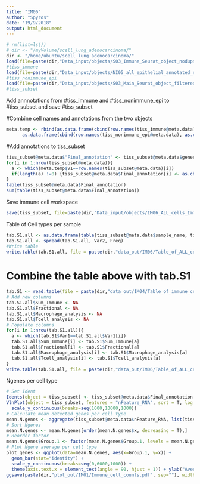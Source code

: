 ```yaml
---
title: "IM06"
author: "Spyros"
date: "19/9/2018"
output: html_document
---
```


```r
# rm(list=ls())
# dir <- "/myVolume/scell_lung_adenocarcinoma/"
dir <- "/home/ubuntu/scell_lung_adenocarcinoma/"
load(file=paste(dir,"Data_input/objects/S03_Immune_Seurat_object_nodups.RData", sep=""))
#tiss_immune
load(file=paste(dir,"Data_input/objects/NI05_all_epithelial_annotated_normal_and_tumor.RData", sep=""))
#tiss_nonimmune_epi
load(file=paste(dir,"Data_input/objects/S03_Main_Seurat_object_filtered_and_subset_annotated.RData", sep=""))
#tiss_subset
```

Add annnotations from #tiss_immune and #tiss_nonimmune_epi to #tiss_subset and save #tiss_subset

#Combine cell names and annotations from the two objects 
```r
meta.temp <- rbind(as.data.frame(cbind(row.names(tiss_immune@meta.data), as.character(tiss_immune@meta.data$immune_subtype_annotation))), 
      as.data.frame(cbind(row.names(tiss_nonimmune_epi@meta.data), as.character(tiss_nonimmune_epi@meta.data$epi_anno_final)))) 
```

#Add annotations to tiss_subset
```r
tiss_subset@meta.data$"Final_annotation" <- tiss_subset@meta.data$general_annotation1
for(i in 1:nrow(tiss_subset@meta.data)){
  a <- which(meta.temp$V1==row.names(tiss_subset@meta.data)[i])
  if(length(a) !=0) {tiss_subset@meta.data$Final_annotation[i] <- as.character(meta.temp$V2[a])}
}
table(tiss_subset@meta.data$Final_annotation)
sum(table(tiss_subset@meta.data$Final_annotation))
```

Save immune cell workspace 
```r
save(tiss_subset, file=paste(dir,"Data_input/objects/IM06_ALL_cells_Immune_AND_nonImmune_annotations.RData", sep=""))
```

Table of Cell types per sample 
```r
tab.S1.all <- as.data.frame(table(tiss_subset@meta.data$sample_name, tiss_subset@meta.data$Final_annotation))
tab.S1.all <- spread(tab.S1.all, Var2, Freq)
#Write table 
write.table(tab.S1.all, file = paste(dir,"data_out/IM06/Table_of_ALL_cell_types_by_sample.csv", sep=""))
```

# Combine the table above with tab.S1 
```r
tab.S1 <- read.table(file = paste(dir,"data_out/IM04/Table_of_immune_cell_types_by_sample_IM04.csv", sep=""))
# Add new columns 
tab.S1.all$Sum_Immune <- NA
tab.S1.all$Fractional <- NA
tab.S1.all$Macrophage_analysis <- NA
tab.S1.all$Tcell_analysis <- NA
# Populate columns 
for(i in 1:nrow(tab.S1.all)){
  a <- which(tab.S1$Var1==tab.S1.all$Var1[i])
  tab.S1.all$Sum_Immune[i] <- tab.S1$Sum_Immune[a]
  tab.S1.all$Fractional[i] <- tab.S1$Fractional[a]
  tab.S1.all$Macrophage_analysis[i] <- tab.S1$Macrophage_analysis[a] 
  tab.S1.all$Tcell_analysis[i] <- tab.S1$Tcell_analysis[a]
}
write.table(tab.S1.all, file = paste(dir,"data_out/IM06/Table_of_ALL_cell_types_by_sample_plus_immune_info.csv", sep=""))
```


Ngenes per cell type 
```r
# Set Ident 
Idents(object = tiss_subset) <- tiss_subset@meta.data$Final_annotation
VlnPlot(object = tiss_subset, features = "nFeature_RNA", sort = T, log = T) + theme(legend.position="bottom") + 
  scale_y_continuous(breaks=seq(1000,10000,1000))
# Calculate mean detected genes per cell type 
mean.N.genes <- aggregate(tiss_subset@meta.data$nFeature_RNA, list(tiss_subset@meta.data$Final_annotation), mean)
# Sort Ngenes 
mean.N.genes <- mean.N.genes[order(mean.N.genes$x, decreasing = T),]
# Reorder factor 
mean.N.genes$Group.1 <- factor(mean.N.genes$Group.1, levels = mean.N.genes$Group.1)
# Plot Ngene average per cell type 
plot_genes <- ggplot(data=mean.N.genes, aes(x=Group.1, y=x)) +
  geom_bar(stat="identity") + 
  scale_y_continuous(breaks=seq(0,6000,1000)) + 
  theme(axis.text.x = element_text(angle = 90, hjust = 1)) + ylab("Average Ngenes detected")
ggsave(paste(dir,"plot_out/IM01/Immune_cell_counts.pdf", sep=""), width = 90, height = 90, units = "mm")
```
